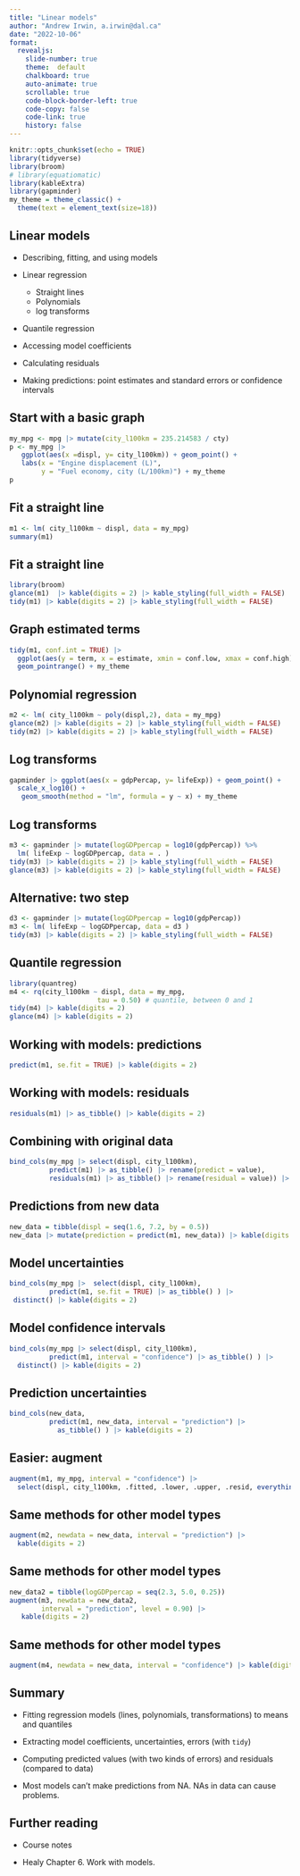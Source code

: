 ```yaml
---
title: "Linear models"
author: "Andrew Irwin, a.irwin@dal.ca"
date: "2022-10-06"
format:
  revealjs:
    slide-number: true
    theme:  default
    chalkboard: true
    auto-animate: true
    scrollable: true
    code-block-border-left: true
    code-copy: false
    code-link: true
    history: false
---
```


```r
knitr::opts_chunk$set(echo = TRUE)
library(tidyverse)
library(broom)
# library(equatiomatic)
library(kableExtra)
library(gapminder)
my_theme = theme_classic() + 
  theme(text = element_text(size=18))
```

##  Linear models {.smaller}

* Describing, fitting, and using models

* Linear regression

  * Straight lines
  * Polynomials
  * log transforms
  
* Quantile regression

* Accessing model coefficients 

* Calculating residuals

* Making predictions: point estimates and standard errors or confidence intervals


##  Start with a basic graph

```r
my_mpg <- mpg |> mutate(city_l100km = 235.214583 / cty) 
p <- my_mpg |>
   ggplot(aes(x =displ, y= city_l100km)) + geom_point() +
   labs(x = "Engine displacement (L)",
        y = "Fuel economy, city (L/100km)") + my_theme
p
```


## Fit a straight line

```r
m1 <- lm( city_l100km ~ displ, data = my_mpg)
summary(m1)
```


## Fit a straight line

```r
library(broom)
glance(m1)  |> kable(digits = 2) |> kable_styling(full_width = FALSE)
tidy(m1) |> kable(digits = 2) |> kable_styling(full_width = FALSE)
```

## Graph estimated terms

```r
tidy(m1, conf.int = TRUE) |>
  ggplot(aes(y = term, x = estimate, xmin = conf.low, xmax = conf.high)) + 
  geom_pointrange() + my_theme
```

## Polynomial regression

```r
m2 <- lm( city_l100km ~ poly(displ,2), data = my_mpg)
glance(m2) |> kable(digits = 2) |> kable_styling(full_width = FALSE)
tidy(m2) |> kable(digits = 2) |> kable_styling(full_width = FALSE)
```


##  Log transforms

```r
gapminder |> ggplot(aes(x = gdpPercap, y= lifeExp)) + geom_point() +
  scale_x_log10() + 
   geom_smooth(method = "lm", formula = y ~ x) + my_theme
```

##  Log transforms

```r
m3 <- gapminder |> mutate(logGDPpercap = log10(gdpPercap)) %>%
  lm( lifeExp ~ logGDPpercap, data = . ) 
tidy(m3) |> kable(digits = 2) |> kable_styling(full_width = FALSE)
glance(m3) |> kable(digits = 2) |> kable_styling(full_width = FALSE)
```

##  Alternative: two step

```r
d3 <- gapminder |> mutate(logGDPpercap = log10(gdpPercap))
m3 <- lm( lifeExp ~ logGDPpercap, data = d3 ) 
tidy(m3) |> kable(digits = 2) |> kable_styling(full_width = FALSE)
```

## Quantile regression

```r
library(quantreg)
m4 <- rq(city_l100km ~ displ, data = my_mpg,
                      tau = 0.50) # quantile, between 0 and 1
tidy(m4) |> kable(digits = 2) 
glance(m4) |> kable(digits = 2) 
```

## Working with models: predictions

```r
predict(m1, se.fit = TRUE) |> kable(digits = 2)
```

## Working with models: residuals

```r
residuals(m1) |> as_tibble() |> kable(digits = 2)
```

## Combining with original data

```r
bind_cols(my_mpg |> select(displ, city_l100km),
          predict(m1) |> as_tibble() |> rename(predict = value),
          residuals(m1) |> as_tibble() |> rename(residual = value)) |> kable(digits = 2)
```


## Predictions from new data

```r
new_data = tibble(displ = seq(1.6, 7.2, by = 0.5))
new_data |> mutate(prediction = predict(m1, new_data)) |> kable(digits = 2)
```

## Model uncertainties

```r
bind_cols(my_mpg |>  select(displ, city_l100km),
          predict(m1, se.fit = TRUE) |> as_tibble() ) |>
 distinct() |> kable(digits = 2)
```

## Model confidence intervals

```r
bind_cols(my_mpg |> select(displ, city_l100km),
          predict(m1, interval = "confidence") |> as_tibble() ) |>
  distinct() |> kable(digits = 2)
```


## Prediction uncertainties

```r
bind_cols(new_data,
          predict(m1, new_data, interval = "prediction") |> 
            as_tibble() ) |> kable(digits = 2)
```

## Easier: augment

```r
augment(m1, my_mpg, interval = "confidence") |>
  select(displ, city_l100km, .fitted, .lower, .upper, .resid, everything() ) |> kable(digits = 2)
```

## Same methods for other model types

```r
augment(m2, newdata = new_data, interval = "prediction") |>
  kable(digits = 2)
```

## Same methods for other model types

```r
new_data2 = tibble(logGDPpercap = seq(2.3, 5.0, 0.25))
augment(m3, newdata = new_data2, 
        interval = "prediction", level = 0.90) |>
   kable(digits = 2)
```

## Same methods for other model types

```r
augment(m4, newdata = new_data, interval = "confidence") |> kable(digits = 2)
```

## Summary

* Fitting regression models (lines, polynomials, transformations) to means and quantiles

* Extracting model coefficients, uncertainties, errors (with `tidy`) 

* Computing predicted values (with two kinds of errors) and residuals (compared to data)

* Most models can't make predictions from NA. NAs in data can cause problems.

## Further reading

* Course notes

* Healy Chapter 6. Work with models.




